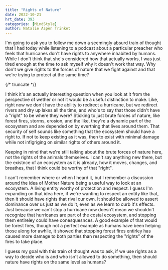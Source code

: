 ```yaml
---
title: "Rights of Nature"
date: 2022-10-21
hrt_date: 393
categories: [MindStyle]
author: Natalie Aspen Trinket
---
```


I'm going to ask you to follow me down a seemingly absurd train of thought that I had today while listening to a podcast about a particular preacher who feels that hurricanes don't have rights to anywhere inhabited by humans. While I don't think that she's considered how that actually works, I was just tired enough at the time to ask myself why it doesn't work that way. Why don't we give rights to the forces of nature that we fight against and that we're trying to protect at the same time?  

{/* truncate */}

I think it's an actually interesting question when you look at it from the perspective of wether or not it would be a useful distinction to make. Like, right now we don't have the ability to redirect a hurricane, but we redirect rivers and dry up lakes all the time, and who's to say that those didn't have a "right" to be where they were? Sticking to just brute forces of nature, like forest fires, storms, erosion, and the like, they're a dynamic part of the ecosystem and are depended on by everthing that lives around them. That security of self sounds like something that the ecosystem should have a right to. If not to keep existing as it was, then to exist with minimal damage while not infigriging on similar rights of others around it.  

Keeping in mind that we're still talking about the brute forces of nature here, not the rights of the animals themselves. I can't say anything new there, but the existnce of an ecosystem as it is already, how it moves, changes, and breathes, that I think could be worthy of that "right".  

I can't remember where or when I heard it, but I remember a discussion around the idea of Mother Nature being a useful way to look at an ecosystem. A living entity worthy of protection and respect. I guess I'm expanding on that idea here, if we're wanting to respect an entity like that, then it should have rights that rival our own. It should be allowed to assert dominance over us just as we do it, even as we learn to curb it's effects. Just because we can't stop a hurricane now doesn't mean we shouldn't recognize that hurricanes are part of the costal ecosystem, and stopping them entireley could have conesquesnces. A good example of that would be forest fires, though not a perfect example as humans have been helping those along for awhile, it showed that stopping forest fires entirley has caused more damage to both parties than respecting the "rights" of the fires to take place. 

I guess my goal with this train of thought was to ask, if we use rights as a way to decide who is and who isn't allowed to do something, then should nature have rights on the same level as humans?